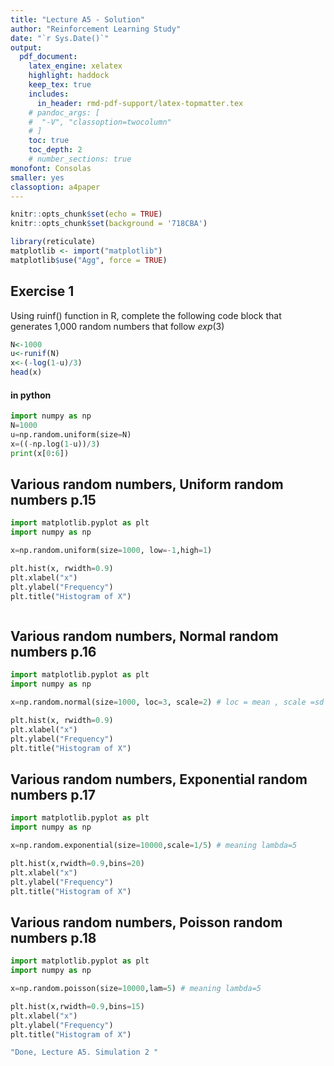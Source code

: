 ```yaml
---
title: "Lecture A5 - Solution"  
author: "Reinforcement Learning Study"  
date: "`r Sys.Date()`"  
output:   
  pdf_document:  
    latex_engine: xelatex
    highlight: haddock  
    keep_tex: true  
    includes:
      in_header: rmd-pdf-support/latex-topmatter.tex
    # pandoc_args: [
    #  "-V", "classoption=twocolumn"
    # ]
    toc: true   
    toc_depth: 2  
    # number_sections: true  
monofont: Consolas
smaller: yes
classoption: a4paper
---
```


```r
knitr::opts_chunk$set(echo = TRUE)
knitr::opts_chunk$set(background = '718CBA')  
```

```r
library(reticulate)
matplotlib <- import("matplotlib")
matplotlib$use("Agg", force = TRUE)
```

## Exercise 1

Using ruinf() function in R, complete the following code block that generates 1,000 random numbers that follow $exp(3)$

```r
N<-1000
u<-runif(N)
x<-(-log(1-u)/3)
head(x)
```

#### in python

```python
import numpy as np
N=1000
u=np.random.uniform(size=N)
x=((-np.log(1-u))/3)
print(x[0:6])
```

\newpage

## Various random numbers, Uniform random numbers p.15

```python
import matplotlib.pyplot as plt
import numpy as np

x=np.random.uniform(size=1000, low=-1,high=1)

plt.hist(x, rwidth=0.9)
plt.xlabel("x")
plt.ylabel("Frequency")
plt.title("Histogram of X")



```
\newpage

## Various random numbers, Normal random numbers p.16

```python

import matplotlib.pyplot as plt
import numpy as np

x=np.random.normal(size=1000, loc=3, scale=2) # loc = mean , scale =sd

plt.hist(x, rwidth=0.9)
plt.xlabel("x")
plt.ylabel("Frequency")
plt.title("Histogram of X")

```
\newpage

## Various random numbers, Exponential random numbers p.17

```python
import matplotlib.pyplot as plt
import numpy as np

x=np.random.exponential(size=10000,scale=1/5) # meaning lambda=5

plt.hist(x,rwidth=0.9,bins=20)
plt.xlabel("x")
plt.ylabel("Frequency")
plt.title("Histogram of X")


```

\newpage

## Various random numbers, Poisson random numbers p.18

```python
import matplotlib.pyplot as plt
import numpy as np

x=np.random.poisson(size=10000,lam=5) # meaning lambda=5

plt.hist(x,rwidth=0.9,bins=15)
plt.xlabel("x")
plt.ylabel("Frequency")
plt.title("Histogram of X")
```

\newpage

```r
"Done, Lecture A5. Simulation 2 "
```
